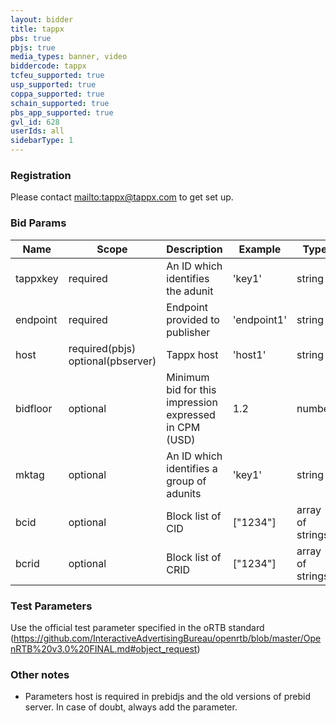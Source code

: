 ```yaml
---
layout: bidder
title: tappx
pbs: true
pbjs: true
media_types: banner, video
biddercode: tappx
tcfeu_supported: true
usp_supported: true
coppa_supported: true
schain_supported: true
pbs_app_supported: true
gvl_id: 628
userIds: all
sidebarType: 1
---
```


### Registration

Please contact [mailto:tappx@tappx.com](tappx@tappx.com) to get set up.

### Bid Params


| Name       | Scope    | Description            | Example | Type     |
|------------|----------|------------------------|---------|----------|
| tappxkey | required | An ID which identifies the adunit | 'key1' | string |
| endpoint | required | Endpoint provided to publisher | 'endpoint1' | string |
| host | required(pbjs) optional(pbserver) | Tappx host | 'host1' | string |
| bidfloor | optional | Minimum bid for this impression expressed in CPM (USD) | 1.2 | number |
| mktag | optional | An ID which identifies a group of adunits | 'key1' | string |
| bcid | optional | Block list of CID | ["1234"] | array of strings |
| bcrid | optional | Block list of CRID | ["1234"] | array of strings |

### Test Parameters

Use the official test parameter specified in the oRTB standard (<https://github.com/InteractiveAdvertisingBureau/openrtb/blob/master/OpenRTB%20v3.0%20FINAL.md#object_request>)

### Other notes

- Parameters host is required in prebidjs and the old versions of prebid server. In case of doubt, always add the parameter.
